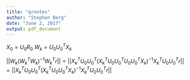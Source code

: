 ```yaml
---
title: "qrnotes"
author: "Stephen Berg"
date: "June 2, 2017"
output: pdf_document
---
```


$X_0=U_0R_0$
$W_k=U_0U_0^TX_k$

$||W_k(W_k^TW_k)^{-1}W_k^Tr||=||X_k^TU_0U_0^T(X_k^TU_0U_0^TU_0U_0^TX_k)^{-1}X_k^TU_0U_0^Tr||=||X_k^TU_0U_0^T(X_k^TU_0U_0^TX_k)^{-1}X_k^TU_0U_0^Tr||$
